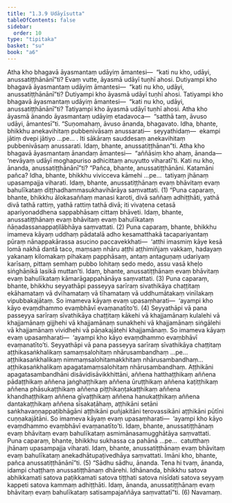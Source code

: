 ```yaml
---
title: "1.3.9 Udāyīsutta"
tableOfContents: false
sidebar:
  order: 10
type: "tipitaka"
basket: "su"
book: "a6"
---
```



<DynamicBreadcrumb />

<Division number="29" book="a6" bookNo="16" page="284">

<Paragraph number="191" book="a6">
Atha kho bhagavā āyasmantaṃ udāyiṃ āmantesi—  “kati nu kho, udāyi, anussatiṭṭhānānī”ti? Evaṃ vutte, āyasmā udāyī tuṇhī ahosi. Dutiyampi kho bhagavā āyasmantaṃ udāyiṃ āmantesi—  “kati nu kho, udāyi, anussatiṭṭhānānī”ti? Dutiyampi kho āyasmā udāyī tuṇhī ahosi. Tatiyampi kho bhagavā āyasmantaṃ udāyiṃ āmantesi—  “kati nu kho, udāyi, anussatiṭṭhānānī”ti? Tatiyampi kho āyasmā udāyī tuṇhī ahosi.
</Paragraph>

<Paragraph number="192" book="a6">
Atha kho āyasmā ānando āyasmantaṃ udāyiṃ etadavoca—  “satthā taṃ, āvuso udāyi, āmantesī”ti. “Suṇomahaṃ, āvuso ānanda, bhagavato. Idha, bhante, bhikkhu anekavihitaṃ pubbenivāsaṃ anussarati—  seyyathidaṃ—  ekampi jātiṃ dvepi jātiyo …pe… . Iti sākāraṃ sauddesaṃ anekavihitaṃ pubbenivāsaṃ anussarati. Idaṃ, bhante, anussatiṭṭhānan”ti.
</Paragraph>

<Paragraph number="193" book="a6">
Atha kho bhagavā āyasmantaṃ ānandaṃ āmantesi—  “aññāsiṃ kho ahaṃ, ānanda—  ‘nevāyaṃ udāyī moghapuriso adhicittaṃ anuyutto viharatī’ti. Kati nu kho, ānanda, anussatiṭṭhānānī”ti?
</Paragraph>

<Paragraph number="194" book="a6">
“Pañca, bhante, anussatiṭṭhānāni. Katamāni pañca? Idha, bhante, bhikkhu vivicceva kāmehi …pe…  tatiyaṃ jhānaṃ upasampajja viharati. Idaṃ, bhante, anussatiṭṭhānaṃ evaṃ bhāvitaṃ evaṃ bahulīkataṃ diṭṭhadhammasukhavihārāya saṃvattati. (1)
</Paragraph>

<Paragraph number="195" book="a6">
“Puna caparaṃ, bhante, bhikkhu ālokasaññaṃ manasi karoti, divā saññaṃ adhiṭṭhāti, yathā divā tathā rattiṃ, yathā rattiṃ tathā divā; iti vivaṭena cetasā apariyonaddhena sappabhāsaṃ cittaṃ bhāveti. Idaṃ, bhante, anussatiṭṭhānaṃ evaṃ bhāvitaṃ evaṃ bahulīkataṃ ñāṇadassanappaṭilābhāya saṃvattati. (2)
</Paragraph>

<Paragraph number="196" book="a6">
Puna caparaṃ, bhante, bhikkhu imameva kāyaṃ uddhaṃ pādatalā adho kesamatthakā tacapariyantaṃ pūraṃ nānappakārassa asucino paccavekkhati—  ‘atthi imasmiṃ kāye kesā lomā nakhā dantā taco, maṃsaṃ nhāru aṭṭhi aṭṭhimiñjaṃ vakkaṃ, hadayaṃ yakanaṃ kilomakaṃ pihakaṃ papphāsaṃ, antaṃ antaguṇaṃ udariyaṃ karīsaṃ, pittaṃ semhaṃ pubbo lohitaṃ sedo medo, assu vasā kheḷo siṅghāṇikā lasikā muttan’ti. Idaṃ, bhante, anussatiṭṭhānaṃ evaṃ bhāvitaṃ evaṃ bahulīkataṃ kāmarāgappahānāya saṃvattati. (3)
</Paragraph>

<Paragraph number="197" book="a6">
Puna caparaṃ, bhante, bhikkhu seyyathāpi passeyya sarīraṃ sivathikāya chaṭṭitaṃ ekāhamataṃ vā dvīhamataṃ vā tīhamataṃ vā uddhumātakaṃ vinīlakaṃ vipubbakajātaṃ. So imameva kāyaṃ evaṃ upasaṃharati—  ‘ayampi kho kāyo evaṃdhammo evaṃbhāvī evaṃanatīto’ti. (4)
</Paragraph>

<Paragraph number="198" book="a6">
Seyyathāpi vā pana passeyya sarīraṃ sīvathikāya chaṭṭitaṃ kākehi vā khajjamānaṃ kulalehi vā khajjamānaṃ gijjhehi vā khajjamānaṃ sunakhehi vā khajjamānaṃ siṅgālehi vā khajjamānaṃ vividhehi vā pāṇakajātehi khajjamānaṃ. So imameva kāyaṃ evaṃ upasaṃharati—  ‘ayampi kho kāyo evaṃdhammo evaṃbhāvī evaṃanatīto’ti.
</Paragraph>

<Paragraph number="199" book="a6">
Seyyathāpi vā pana passeyya sarīraṃ sīvathikāya chaṭṭitaṃ aṭṭhikasaṅkhalikaṃ samaṃsalohitaṃ nhārusambandhaṃ …pe…  aṭṭhikasaṅkhalikaṃ nimmaṃsalohitamakkhitaṃ nhārusambandhaṃ…  aṭṭhikasaṅkhalikaṃ apagatamaṃsalohitaṃ nhārusambandhaṃ. Aṭṭhikāni apagatasambandhāni disāvidisāvikkhittāni, aññena hatthaṭṭhikaṃ aññena pādaṭṭhikaṃ aññena jaṅghaṭṭhikaṃ aññena ūruṭṭhikaṃ aññena kaṭiṭṭhikaṃ aññena phāsukaṭṭhikaṃ aññena piṭṭhikaṇṭakaṭṭhikaṃ aññena khandhaṭṭhikaṃ aññena gīvaṭṭhikaṃ aññena hanukaṭṭhikaṃ aññena dantakaṭṭhikaṃ aññena sīsakaṭāhaṃ, aṭṭhikāni setāni saṅkhavaṇṇappaṭibhāgāni aṭṭhikāni puñjakitāni terovassikāni aṭṭhikāni pūtīni cuṇṇakajātāni. So imameva kāyaṃ evaṃ upasaṃharati—  ‘ayampi kho kāyo evaṃdhammo evaṃbhāvī evaṃanatīto’ti. Idaṃ, bhante, anussatiṭṭhānaṃ evaṃ bhāvitaṃ evaṃ bahulīkataṃ asmimānasamugghātāya saṃvattati.
</Paragraph>

<Paragraph number="200" book="a6">
Puna caparaṃ, bhante, bhikkhu sukhassa ca pahānā …pe…  catutthaṃ jhānaṃ upasampajja viharati. Idaṃ, bhante, anussatiṭṭhānaṃ evaṃ bhāvitaṃ evaṃ bahulīkataṃ anekadhātupaṭivedhāya saṃvattati. Imāni kho, bhante, pañca anussatiṭṭhānānī”ti. (5)
</Paragraph>

<Paragraph number="201" book="a6">
“Sādhu sādhu, ānanda. Tena hi tvaṃ, ānanda, idampi chaṭṭhaṃ anussatiṭṭhānaṃ dhārehi. Idhānanda, bhikkhu satova abhikkamati satova paṭikkamati satova tiṭṭhati satova nisīdati satova seyyaṃ kappeti satova kammaṃ adhiṭṭhāti. Idaṃ, ānanda, anussatiṭṭhānaṃ evaṃ bhāvitaṃ evaṃ bahulīkataṃ satisampajaññāya saṃvattatī”ti. (6)

</Paragraph>
</Division>

<Paragraph number="202" type="center" book="a6">
Navamaṃ.
</Paragraph>